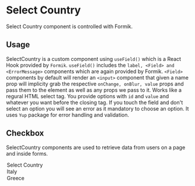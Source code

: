 
<Meta title="SelectCountry" component={SelectCountry} />

# Select Country

Select Country component is controlled with Formik.

## Usage

SelectCountry is a custom component using `useField()` which is a React Hook provided by `Formik`. `useField()` includes the `label, <Field> and <ErrorMessage>` components which are again provided by Formik. `<Field>` components by default will render an `<input>` component that given a name prop will implicity grab the respective `onChange, onBlur, value` props and pass them to the element as well as any props we pass to it. Works like a regural HTML select tag. You provide options with `id` and `value` and whatever you want before the closing tag. If you touch the field and don't select an option you will see an error as it mandatory to choose an option. It uses `Yup` package for error handling and validation.

## Checkbox

SelectCountry components are used to retrieve data from users on a page and inside forms.

<Preview withToolbar>
  <Story name="SelectCountry">
    <Formik
      initialValues={{ country: "" }}
      validationSchema={Yup.object({
        country: Yup.string().required("This field is mandatory"),
      })}
    >
      <SelectCountry id="country" name="country">
        <option value="">Select Country</option>
        <option id="italy" value="italy">
          Italy
        </option>
        <option id="Greece" value="greece">
          Greece
        </option>
      </SelectCountry>
    </Formik>
  </Story>
</Preview>

